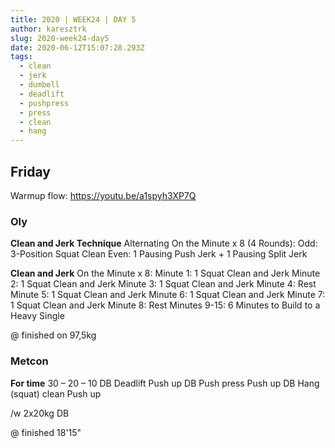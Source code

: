 ```yaml
---
title: 2020 | WEEK24 | DAY 5
author: karesztrk
slug: 2020-week24-day5
date: 2020-06-12T15:07:28.293Z
tags:
  - clean
  - jerk
  - dumbell
  - deadlift
  - pushpress
  - press
  - clean
  - hang
---
```


## Friday

Warmup flow: <https://youtu.be/a1spyh3XP7Q>

### Oly

**Clean and Jerk Technique**
Alternating On the Minute x 8 (4 Rounds):
Odd: 3-Position Squat Clean
Even: 1 Pausing Push Jerk + 1 Pausing Split Jerk

**Clean and Jerk**
On the Minute x 8:
Minute 1: 1 Squat Clean and Jerk
Minute 2: 1 Squat Clean and Jerk
Minute 3: 1 Squat Clean and Jerk
Minute 4: Rest
Minute 5: 1 Squat Clean and Jerk
Minute 6: 1 Squat Clean and Jerk
Minute 7: 1 Squat Clean and Jerk
Minute 8: Rest
Minutes 9-15: 6 Minutes to Build to a Heavy Single

@ finished on 97,5kg

### Metcon

**For time**
30 – 20 – 10
DB Deadlift
Push up
DB Push press
Push up
DB Hang (squat) clean
Push up

/w 2x20kg DB

@ finished 18'15"
